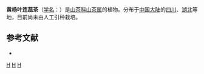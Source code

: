 {{Speciesbox 
| taxon = Camellia buxifolia
| authority =  Chang
}}
'''黄杨叶连蕊茶'''（[[学名|学名]]：{{lang|la|''Camellia buxifolia''}}）是[[山茶科|山茶科]][[山茶属|山茶属]]的植物。分布于[[中国大陆|中国大陆]]的[[四川|四川]]、[[湖北|湖北]]等地，目前尚未由人工引种栽培。

== 参考文献 ==
<div class="references-small">
* {{cite web| url =http://www.bioinfo.cn/db05/KmzwSpecies.php?action=view&id=29041| title =黄杨叶连蕊茶| work =《中国高等植物数据库全库》| publisher =中国科学院微生物研究所| author =昆明植物研究所| accessdate =2009-02-26}}{{dead link|date=2018年5月 |bot=InternetArchiveBot |fix-attempted=yes }}
</div>
{{Taxonbar|from=Q11177631}}

[[Category:山茶属|H]]
[[Category:四川植物|H]]
[[Category:湖北植物|H]]


{{植物小作品}}